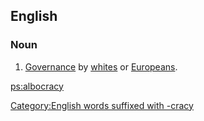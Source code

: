 ==English==

===Noun===
{{en-noun|-}}

# [[governance|Governance]] by [[white]]s or [[European]]s.

[[Category:English words suffixed with -cracy]]

[[ps:albocracy]]
